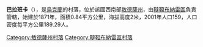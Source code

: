 {{coord|45|45|54|N|29|51|12|E|scale:30000|display=title}}

'''巴拉班卡'''（{{lang-uk|Балабанка}}），是[[烏克蘭|烏克蘭]]的村落，位於該國西南部[[敖德薩州|敖德薩州]]，由[[韃靼布納雷區|韃靼布納雷區]]負責管轄，始建於1871年，面積0.84平方公里，海拔高度2米，2001年人口159，人口密度每平方公里189.29人。

{{DEFAULTSORT:Балабанка}}
[[Category:敖德薩州村落|Category:敖德薩州村落]]
[[Category:韃靼布納雷區村落|Category:韃靼布納雷區村落]]


{{Odessa-geo-stub}}